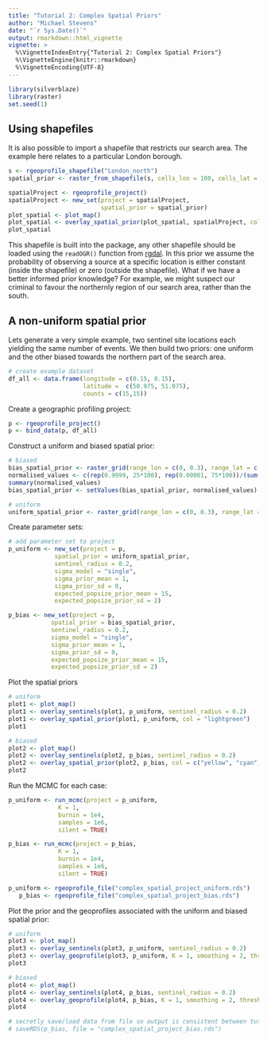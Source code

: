 ```yaml
---
title: "Tutorial 2: Complex Spatial Priors"
author: "Michael Stevens"
date: "`r Sys.Date()`"
output: rmarkdown::html_vignette
vignette: >
  %\VignetteIndexEntry{"Tutorial 2: Complex Spatial Priors"}
  %\VignetteEngine{knitr::rmarkdown}
  %\VignetteEncoding{UTF-8}
---
```


```r
library(silverblaze)
library(raster)
set.seed(1)
```

## Using shapefiles

It is also possible to import a shapefile that restricts our search area. The example here relates to a particular London borough.

```r
s <- rgeoprofile_shapefile("London_north")
spatial_prior <- raster_from_shapefile(s, cells_lon = 100, cells_lat = 100)
```
```r
spatialProject <- rgeoprofile_project()
spatialProject <- new_set(project = spatialProject,
                          spatial_prior = spatial_prior)
plot_spatial <- plot_map()
plot_spatial <- overlay_spatial_prior(plot_spatial, spatialProject, col = "red", opacity = 0.2)
plot_spatial
```

This shapefile is built into the package, any other shapefile should be loaded using the `readOGR()` function from [rgdal](https://cran.r-project.org/web/packages/rgdal/index.html). In this prior we assume the probability of observing a source at a specific location is either constant (inside the shapefile) or zero (outside the shapefile). What if we have a better informed prior knowledge? For example, we might suspect our criminal to favour the northernly region of our search area, rather than the south.    

## A non-uniform spatial prior

Lets generate a very simple example, two sentinel site locations each yielding the same number of events. We then build two priors: one uniform and the other biased towards the northern part of the search area.

```r
# create example dataset
df_all <- data.frame(longitude = c(0.15, 0.15), 
                     latitude =  c(50.975, 51.075),
                     counts = c(15,15))
```

Create a geographic profiling project:

```r
p <- rgeoprofile_project()
p <- bind_data(p, df_all)
```

Construct a uniform and biased spatial prior:

```r
# biased
bias_spatial_prior <- raster_grid(range_lon = c(0, 0.3), range_lat = c(50.95,51.1), guard_rail = 0.01)
normalised_values <- c(rep(0.9999, 25*100), rep(0.00001, 75*100))/(sum(c(rep(0.9999, 25*100), rep(0.00001, 75*100))))
summary(normalised_values)
bias_spatial_prior <- setValues(bias_spatial_prior, normalised_values)

# uniform
uniform_spatial_prior <- raster_grid(range_lon = c(0, 0.3), range_lat = c(50.95,51.1), guard_rail = 0.01)
```

Create parameter sets:

```r
# add parameter set to project
p_uniform <- new_set(project = p,
             spatial_prior = uniform_spatial_prior,
             sentinel_radius = 0.2,
             sigma_model = "single",
             sigma_prior_mean = 1,
             sigma_prior_sd = 0,
             expected_popsize_prior_mean = 15,
             expected_popsize_prior_sd = 2)

p_bias <- new_set(project = p,
            spatial_prior = bias_spatial_prior,
            sentinel_radius = 0.2,
            sigma_model = "single",
            sigma_prior_mean = 1,
            sigma_prior_sd = 0,
            expected_popsize_prior_mean = 15,
            expected_popsize_prior_sd = 2)
```

Plot the spatial priors

```r
# uniform
plot1 <- plot_map()
plot1 <- overlay_sentinels(plot1, p_uniform, sentinel_radius = 0.2)
plot1 <- overlay_spatial_prior(plot1, p_uniform, col = "lightgreen")
plot1

# biased
plot2 <- plot_map()
plot2 <- overlay_sentinels(plot2, p_bias, sentinel_radius = 0.2)
plot2 <- overlay_spatial_prior(plot2, p_bias, col = c("yellow", "cyan"))
plot2
```

Run the MCMC for each case: 

```r
p_uniform <- run_mcmc(project = p_uniform,
              K = 1,
              burnin = 1e4,
              samples = 1e6,
              silent = TRUE)

p_bias <- run_mcmc(project = p_bias,
              K = 1,
              burnin = 1e4,
              samples = 1e6,
              silent = TRUE)
```
```r
p_uniform <- rgeoprofile_file("complex_spatial_project_uniform.rds")
   p_bias <- rgeoprofile_file("complex_spatial_project_bias.rds")

```
Plot the prior and the geoprofiles associated with the uniform and biased spatial prior:

```r
# uniform
plot3 <- plot_map()
plot3 <- overlay_sentinels(plot3, p_uniform, sentinel_radius = 0.2)
plot3 <- overlay_geoprofile(plot3, p_uniform, K = 1, smoothing = 2, threshold = 0.1)
plot3

# biased
plot4 <- plot_map()
plot4 <- overlay_sentinels(plot4, p_bias, sentinel_radius = 0.2)
plot4 <- overlay_geoprofile(plot4, p_bias, K = 1, smoothing = 2, threshold = 0.1)
plot4
```

```r
# secretly save/load data from file so output is consistent between tutorials
# saveRDS(p_bias, file = "complex_spatial_project_bias.rds")
```

